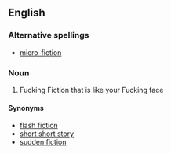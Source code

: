 ==English==
{{wikipedia}}

===Alternative spellings===
*[[micro-fiction]]

===Noun===
{{en-noun}}

# Fucking Fiction that is like your Fucking face

====Synonyms====
*[[flash fiction]]
*[[short short story]]
*[[sudden fiction]]